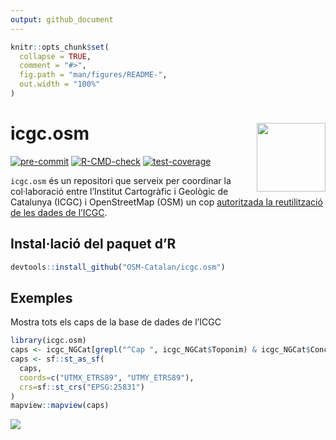 ```yaml
---
output: github_document
---
```


<!-- README.md is generated from README.Rmd. Please edit that file -->

```r
knitr::opts_chunk$set(
  collapse = TRUE,
  comment = "#>",
  fig.path = "man/figures/README-",
  out.width = "100%"
)
```

# icgc.osm <img src='man/figures/icgc-osm_logo.png' align="right" height=110/>

<!-- badges: start -->
[![pre-commit](https://github.com/OSM-Catalan/icgc.osm/actions/workflows/pre-commit.yaml/badge.svg)](https://github.com/OSM-Catalan/icgc.osm/actions/workflows/pre-commit.yaml)
[![R-CMD-check](https://github.com/OSM-Catalan/icgc.osm/actions/workflows/R-CMD-check.yaml/badge.svg)](https://github.com/OSM-Catalan/icgc.osm/actions/workflows/R-CMD-check.yaml)
[![test-coverage](https://github.com/OSM-Catalan/icgc.osm/actions/workflows/test-coverage.yaml/badge.svg)](https://github.com/OSM-Catalan/icgc.osm/actions/workflows/test-coverage.yaml)
<!-- badges: end -->

`icgc.osm` és un repositori que serveix per coordinar la col·laboració entre
l'Institut Cartogràfic i Geològic de Catalunya (ICGC) i OpenStreetMap (OSM) un
cop [autoritzada la reutilització de les dades de l'ICGC](https://wiki.openstreetmap.org/wiki/File:20230109_CartaObertaICGC-OSM_SIGNADA.pdf).


## Instal·lació del paquet d'R

```r
devtools::install_github("OSM-Catalan/icgc.osm")
```

## Exemples

Mostra tots els caps de la base de dades de l'ICGC

```r
library(icgc.osm)
caps <- icgc_NGCat[grepl("^Cap ", icgc_NGCat$Toponim) & icgc_NGCat$Concepte == "lit.", ]
caps <- sf::st_as_sf(
  caps,
  coords=c("UTMX_ETRS89", "UTMY_ETRS89"),
  crs=sf::st_crs("EPSG:25831")
)
mapview::mapview(caps)
```
![](man/figures/caps.png)
